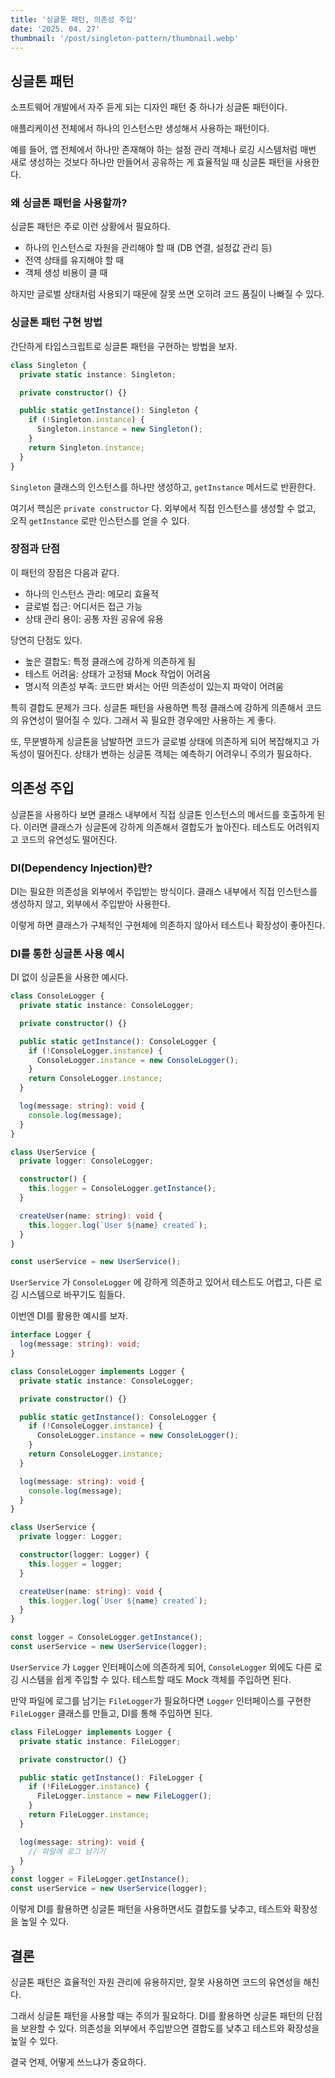 ```yaml
---
title: '싱글톤 패턴, 의존성 주입'
date: '2025. 04. 27'
thumbnail: '/post/singleton-pattern/thumbnail.webp'
---
```


## 싱글톤 패턴

소프트웨어 개발에서 자주 듣게 되는 디자인 패턴 중 하나가 싱글톤 패턴이다.

애플리케이션 전체에서 하나의 인스턴스만 생성해서 사용하는 패턴이다.

예를 들어, 앱 전체에서 하나만 존재해야 하는 설정 관리 객체나 로깅 시스템처럼 매번 새로 생성하는 것보다 하나만 만들어서 공유하는 게 효율적일 때 싱글톤 패턴을 사용한다.

### 왜 싱글톤 패턴을 사용할까?

싱글톤 패턴은 주로 이런 상황에서 필요하다.

- 하나의 인스턴스로 자원을 관리해야 할 때 (DB 연결, 설정값 관리 등)
- 전역 상태를 유지해야 할 때
- 객체 생성 비용이 클 때

하지만 글로벌 상태처럼 사용되기 때문에 잘못 쓰면 오히려 코드 품질이 나빠질 수 있다.

### 싱글톤 패턴 구현 방법

간단하게 타입스크립트로 싱글톤 패턴을 구현하는 방법을 보자.

```typescript
class Singleton {
  private static instance: Singleton;

  private constructor() {}

  public static getInstance(): Singleton {
    if (!Singleton.instance) {
      Singleton.instance = new Singleton();
    }
    return Singleton.instance;
  }
}
```

`Singleton` 클래스의 인스턴스를 하나만 생성하고, `getInstance` 메서드로 반환한다.

여기서 핵심은 `private constructor` 다. 외부에서 직접 인스턴스를 생성할 수 없고, 오직 `getInstance` 로만 인스턴스를 얻을 수 있다.

### 장점과 단점

이 패턴의 장점은 다음과 같다.

- 하나의 인스턴스 관리: 메모리 효율적
- 글로벌 접근: 어디서든 접근 가능
- 상태 관리 용이: 공통 자원 공유에 유용

당연히 단점도 있다.

- 높은 결합도: 특정 클래스에 강하게 의존하게 됨
- 테스트 어려움: 상태가 고정돼 Mock 작업이 어려움
- 명시적 의존성 부족: 코드만 봐서는 어떤 의존성이 있는지 파악이 어려움

특히 결합도 문제가 크다. 싱글톤 패턴을 사용하면 특정 클래스에 강하게 의존해서 코드의 유연성이 떨어질 수 있다. 그래서 꼭 필요한 경우에만 사용하는 게 좋다.

또, 무분별하게 싱글톤을 남발하면 코드가 글로벌 상태에 의존하게 되어 복잡해지고 가독성이 떨어진다. 상태가 변하는 싱글톤 객체는 예측하기 어려우니 주의가 필요하다.

## 의존성 주입

싱글톤을 사용하다 보면 클래스 내부에서 직접 싱글톤 인스턴스의 메서드를 호출하게 된다. 이러면 클래스가 싱글톤에 강하게 의존해서 결합도가 높아진다. 테스트도 어려워지고 코드의 유연성도 떨어진다.

### DI(Dependency Injection)란?

DI는 필요한 의존성을 외부에서 주입받는 방식이다. 클래스 내부에서 직접 인스턴스를 생성하지 않고, 외부에서 주입받아 사용한다.

이렇게 하면 클래스가 구체적인 구현체에 의존하지 않아서 테스트나 확장성이 좋아진다.

### DI를 통한 싱글톤 사용 예시

DI 없이 싱글톤을 사용한 예시다.

```typescript
class ConsoleLogger {
  private static instance: ConsoleLogger;

  private constructor() {}

  public static getInstance(): ConsoleLogger {
    if (!ConsoleLogger.instance) {
      ConsoleLogger.instance = new ConsoleLogger();
    }
    return ConsoleLogger.instance;
  }

  log(message: string): void {
    console.log(message);
  }
}

class UserService {
  private logger: ConsoleLogger;

  constructor() {
    this.logger = ConsoleLogger.getInstance();
  }

  createUser(name: string): void {
    this.logger.log(`User ${name} created`);
  }
}

const userService = new UserService();
```

`UserService` 가 `ConsoleLogger` 에 강하게 의존하고 있어서 테스트도 어렵고, 다른 로깅 시스템으로 바꾸기도 힘들다.

이번엔 DI를 활용한 예시를 보자.

```typescript
interface Logger {
  log(message: string): void;
}

class ConsoleLogger implements Logger {
  private static instance: ConsoleLogger;

  private constructor() {}

  public static getInstance(): ConsoleLogger {
    if (!ConsoleLogger.instance) {
      ConsoleLogger.instance = new ConsoleLogger();
    }
    return ConsoleLogger.instance;
  }

  log(message: string): void {
    console.log(message);
  }
}
```

```typescript
class UserService {
  private logger: Logger;

  constructor(logger: Logger) {
    this.logger = logger;
  }

  createUser(name: string): void {
    this.logger.log(`User ${name} created`);
  }
}

const logger = ConsoleLogger.getInstance();
const userService = new UserService(logger);
```

`UserService` 가 `Logger` 인터페이스에 의존하게 되어, `ConsoleLogger` 외에도 다른 로깅 시스템을 쉽게 주입할 수 있다. 테스트할 때도 Mock 객체를 주입하면 된다.

만약 파일에 로그를 남기는 `FileLogger`가 필요하다면 `Logger` 인터페이스를 구현한 `FileLogger` 클래스를 만들고, DI를 통해 주입하면 된다.

```typescript
class FileLogger implements Logger {
  private static instance: FileLogger;

  private constructor() {}

  public static getInstance(): FileLogger {
    if (!FileLogger.instance) {
      FileLogger.instance = new FileLogger();
    }
    return FileLogger.instance;
  }

  log(message: string): void {
    // 파일에 로그 남기기
  }
}
const logger = FileLogger.getInstance();
const userService = new UserService(logger);
```

이렇게 DI를 활용하면 싱글톤 패턴을 사용하면서도 결합도를 낮추고, 테스트와 확장성을 높일 수 있다.

## 결론

싱글톤 패턴은 효율적인 자원 관리에 유용하지만, 잘못 사용하면 코드의 유연성을 해친다.

그래서 싱글톤 패턴을 사용할 때는 주의가 필요하다. DI를 활용하면 싱글톤 패턴의 단점을 보완할 수 있다. 의존성을 외부에서 주입받으면 결합도를 낮추고 테스트와 확장성을 높일 수 있다.

결국 언제, 어떻게 쓰느냐가 중요하다.
